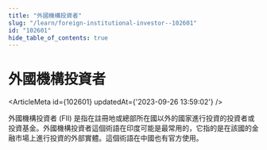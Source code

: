```yaml
---
title: "外國機構投資者"
slug: "/learn/foreign-institutional-investor--102601"
id: "102601"
hide_table_of_contents: true
---
```



# 外國機構投資者

<ArticleMeta id={102601} updatedAt={'2023-09-26 13:59:02'} />
<div className='border-solid border-b border-t-0 my-4 border-[var(--ifm-color-gray-300)]' />

外國機構投資者 (FII) 是指在註冊地或總部所在國以外的國家進行投資的投資者或投資基金。外國機構投資者這個術語在印度可能是最常用的，它指的是在該國的金融市場上進行投資的外部實體。這個術語在中國也有官方使用。
